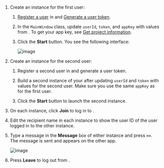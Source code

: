 <PlatformWrapper platform="windows">

1. Create an <Vpl k="CLIENT" /> instance for the first user:

    1. [Register a user](enable#register-a-user) in <Link to="{{Global.AGORA_CONSOLE_URL}}"><Vg k="CONSOLE" /></Link> and [Generate a user token](enable#generate-a-user-token).

    1. In the `MainWindow` class, update `userId`, `token`, and `appKey` with values from <Vg k="CONSOLE" />.  To get your app key, see [Get <Vg k="CHAT"/> project information](enable#get-chat-project-information).

    1. Click the **Start** button. You see the following interface:
    
        ![image](https://agora-doc.s3.us-east-1.amazonaws.com/images/chat/chat-windows-interface.png)   

1. Create an <Vpl k="CLIENT" /> instance for the second user:

   1. Register a second user in <Vg k="CONSOLE" /> and generate a user token.

    1. Build a second instance of your <Vpl k="CLIENT" /> after updating `userId` and `token` with values for the second user. Make sure you use the same `appKey` as for the first user.

    1. Click the **Start** button to launch the second instance. 

1. On each instance, click **Join** to log in to <Vg k="COMPANY" /> <Vg k="CHAT" />. 

1. Edit the recipient name in each <Vpl k="CLIENT" /> instance to show the user ID of the user logged in to the other instance.

1. Type a message in the **Message** box of either instance and press **`>>`**. The message is sent and appears on the other app. 
    
    ![image](https://agora-doc.s3.us-east-1.amazonaws.com/images/chat/chat-windows-communication.png)

1. Press **Leave** to log out from <Vg k="COMPANY" /> <Vg k="CHAT" />.

</PlatformWrapper>